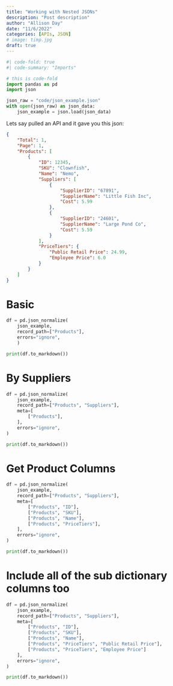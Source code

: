 ```yaml
---
title: "Working with Nested JSONs"
description: "Post description"
author: "Allison Day"
date: "11/6/2022"
categories: [APIs, JSON]
# image: timp.jpg
draft: true
---
```


```python
#| code-fold: true
#| code-summary: "Imports"

# this is code-fold
import pandas as pd
import json

json_raw = "code/json_example.json"
with open(json_raw) as json_data:
    json_example = json.load(json_data)
```

Lets say pulled an API and it gave you this json:
```json
{
    "Total": 1,
    "Page": 1,
    "Products": [
        {
            "ID": 12345,
            "SKU": "Clownfish",
            "Name": "Nemo",
            "Suppliers": [
                {
                    "SupplierID": "67891",
                    "SupplierName": "Little Fish Inc",
                    "Cost": 5.99
                },
                {
                    "SupplierID": "24601",
                    "SupplierName": "Large Pond Co",
                    "Cost": 5.59
                }
            ],
            "PriceTiers": {
                "Public Retail Price": 24.99,
                "Employee Price": 6.0
            }
        }
    ]
}
```

# Basic
```python
df = pd.json_normalize(
    json_example, 
    record_path=["Products"],
    errors="ignore",
    )

print(df.to_markdown())
```

# By Suppliers
```python
df = pd.json_normalize(
    json_example,
    record_path=["Products", "Suppliers"],
    meta=[
        ["Products"],
    ],
    errors="ignore",
)

print(df.to_markdown())
```

# Get Product Columns
```python
df = pd.json_normalize(
    json_example,
    record_path=["Products", "Suppliers"],
    meta=[
        ["Products", "ID"],
        ["Products", "SKU"],
        ["Products", "Name"],
        ["Products", "PriceTiers"], 
    ],
    errors="ignore",
)

print(df.to_markdown())
```

# Include all of the sub dictionary columns too
```python
df = pd.json_normalize(
    json_example,
    record_path=["Products", "Suppliers"],
    meta=[
        ["Products", "ID"],
        ["Products", "SKU"],
        ["Products", "Name"],
        ["Products", "PriceTiers", "Public Retail Price"], 
        ["Products", "PriceTiers", "Employee Price"]
    ],
    errors="ignore",
)

print(df.to_markdown())
```